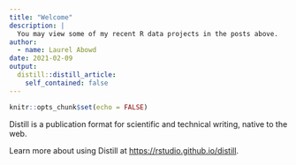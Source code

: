 ```yaml
---
title: "Welcome"
description: |
  You may view some of my recent R data projects in the posts above.
author:
  - name: Laurel Abowd
date: 2021-02-09
output:
  distill::distill_article:
    self_contained: false
---
```



```r
knitr::opts_chunk$set(echo = FALSE)
```

Distill is a publication format for scientific and technical writing, native to the web.

Learn more about using Distill at <https://rstudio.github.io/distill>.


